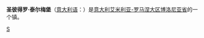 {{Infobox Settlement
| name = 圣彼得罗·泰尔梅堡<br/>Castel San Pietro Terme
| image_skyline = 
| imagesize = 
| image_caption = 
| image_flag = 
| image_shield = 
| pushpin_map = Italy
| pushpin_label_position = bottom
| subdivision_type = 国家
| subdivision_name = {{ITA}}
| subdivision_type1 = [[意大利行政区划|大区]]
| subdivision_name1 = [[艾米利亚-罗马涅大区|艾米利亚-罗马涅大区]]
| subdivision_type2 = [[意大利行政区划|省]]
| subdivision_name2 =  [[博洛尼亚省|博洛尼亚省]]
| elevation_m = 75
| elevation_ft = 
| area_total_km2 = 148
| population_as_of = 2009年
| population_total = 20633
| population_density_km2 = auto
| timezone = [[CET|CET]]
| utc_offset = +1
| timezone_DST = [[CEST|CEST]]
| utc_offset_DST = +2
| website = [http://www.castelsanpietroterme.it www.castelsanpietroterme.it] 
}}
'''圣彼得罗·泰尔梅堡'''（[[意大利语|意大利语]]：'''{{lang|it|Castel San Pietro Terme}}'''）是[[意大利|意大利]][[艾米利亚-罗马涅大区|艾米利亚-罗马涅大区]][[博洛尼亚省|博洛尼亚省]]的一个镇。

{{博洛尼亞省市鎮}}
{{normdaten}}
{{Italy-geo-stub}}

[[Category:博洛尼亚广域市市镇|S]]